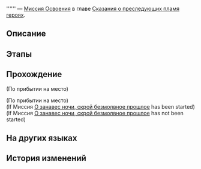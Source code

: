 {{Дополнить|Диалоги.}}
{{Миссия Инфобокс
|id              = 1040116
|Название        = 
|Изображение     = Миссия Освоения .png
|Тип             = Миссия Освоения
|События         = 
|Глава           = Сказания о преследующих пламя героях
|Условия         = Завершена [[Миссия Освоения]] ''[[О опустошённая земля, вспомни былую славу]]''
|Персонажи       = Дань Хэн; Кастория; Первопроходец; Фаенон
|СтартЛокация    = [[Амфореус]] — [[Омут судьбы Янусополиса]]
|Локации         = Омут судьбы Янусополиса
|Предыдущая      = О опустошённая земля, вспомни былую славу
|Следующая       = 
|Награды         = 
}}
'''''' — [[Миссия Освоения]] в главе [[Сказания о преследующих пламя героях]].

==Описание==
{{Описание|<!--официальное описание из Перекрёстка судеб-->}}

==Этапы==


==Прохождение==
{{Дополнить}}

;(По прибытии на место)

;(По прибытии на место)
;(If Миссия [[О занавес ночи, скрой безмолвное прошлое]] has been started)
;(If Миссия [[О занавес ночи, скрой безмолвное прошлое]] has not been started)
<!--Unknown TalkSentence: 140161003-->
{{Диалог Конец}}

==На других языках==
{{На других языках
|en   = 
|zhs  = 
|zht  = 
|ja   = 
|ko   = 
|es   = 
|fr   = 
|ru   = 
|th   = 
|vi   = 
|de   = 
|id   = 
|pt   = 
}}

==История изменений==
{{История изменений|3.0}}
